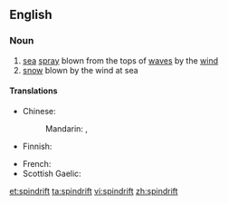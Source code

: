 ==English==

===Noun===
{{en-noun|~}}

# [[sea]] [[spray]] blown from the tops of [[wave]]s by the [[wind]]
# [[snow]] blown by the wind at sea

====Translations====
{{trans-top|sea spray}}
* Chinese:
*: Mandarin: {{t|cmn|浪花兒|alt=浪花(兒)|sc=Hani}}, {{t+|cmn|浪花儿|alt=浪花(儿)|tr=lànghuā[r]|sc=Hani}}
* Finnish: {{t|fi|pärske}}
{{trans-mid}}
* French: {{t+|fr|embrun|m}}
* Scottish Gaelic: {{t|gd|cathadh-mara|m}}
{{trans-bottom}}

[[et:spindrift]]
[[ta:spindrift]]
[[vi:spindrift]]
[[zh:spindrift]]